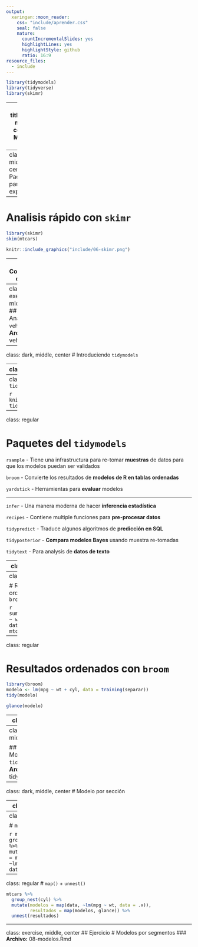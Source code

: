 ```yaml
---
output:
  xaringan::moon_reader:
    css: "include/aprender.css"
    seal: false
    nature:
      countIncrementalSlides: yes
      highlightLines: yes
      highlightStyle: github
      ratio: 16:9
resource_files:
  - include
---
```

```r
library(tidymodels)
library(tidyverse)
library(skimr)
```

---
class: title-slide, middle, center
# Modelar con R

---
class: dark, middle, center
# Paquetes para exploración

---
# Analisis rápido con `skimr`

```r
library(skimr)
skim(mtcars) 
```
```r
knitr::include_graphics("include/06-skimr.png")
```

---
# Correlaciones con `corrr`

```r
library(corrr)
mtcars %>% correlate() %>% shave()  %>% rplot()
```
```r
knitr::include_graphics("include/06-corrr.png")
```

---
class: exercise, middle, center
## Ejercicio
# Analyzar `vehiculos`
### **Archivo:** 06-vehiculos.Rmd

---
class: dark, middle, center
# Introduciendo `tidymodels`

---
class: regular

#`tidymodels`

.left-column[
```r
knitr::include_graphics("include/06-tidymodels_hex.png")
```
]
.right-column[
### Conjunto de paquetes para modelamiento y análisis estadístico  
### Comparten la misma filosofía de diseño, grámatica, y estructuras que el `tidyverse`
]

---
class: regular
# Lo que cubre el `tidymodels` 

```r
knitr::include_graphics("include/cubre-tidymodels.png")
```

---
class: regular

# Paquetes del `tidymodels`

`rsample` - Tiene una infrastructura para re-tomar **muestras** de datos para que los modelos puedan ser validados

`broom` - Convierte los resultados de **modelos de R en tablas ordenadas**

`yardstick` - Herramientas para **evaluar** modelos

<hr>

`infer` - Una manera moderna de hacer **inferencia estadística**

`recipes` - Contiene multiple funciones para **pre-procesar datos**

`tidypredict` - Traduce algunos algoritmos de **predicción en SQL**

`tidyposterior` - **Compara modelos Bayes** usando muestra re-tomadas

`tidytext` - Para analysis de **datos de texto**

---
class: regular

# Muestra de datos con `rsample`

```r
library(rsample)
separar <- initial_split(mtcars)
testing(separar)
```

---
class: regular

# Resultados ordenados con `broom`

```r
 summary(lm(mpg ~ wt + cyl, data = mtcars))
```
---
class: regular

# Resultados ordenados con `broom`

```r
library(broom)
modelo <- lm(mpg ~ wt + cyl, data = training(separar))
tidy(modelo)
```
```r
glance(modelo)
```

---
class: regular

# Evalúe modelos con `yardstick`

```r
library(yardstick)
modelo %>%
  augment(newdata = testing(separar)) %>% 
  metrics(mpg, .fitted)
```

---
class: exercise, middle, center

## Ejercicio
# Modelos con `tidymodels`
### **Archivo:** 07-tidymodels.Rmd

---
class: dark, middle, center
# Modelo por sección

---
class: regular

# `group_nest()`

```r
mtcars %>%
  group_nest(cyl)
```

---
class: regular

# `map()`

```r
mtcars %>%
  group_nest(cyl) %>%
  mutate(modelos = map(data, ~lm(mpg ~ wt, data = .x)))
```

---
class: regular
# `map()` + `unnest()` 

```r
mtcars %>%
  group_nest(cyl) %>%
  mutate(modelos = map(data, ~lm(mpg ~ wt, data = .x)),
         resultados = map(modelos, glance)) %>%
  unnest(resultados)
```

---
class: exercise, middle, center
## Ejercicio
# Modelos por segmentos
### **Archivo:** 08-modelos.Rmd

